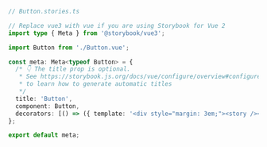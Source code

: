 ```ts
// Button.stories.ts

// Replace vue3 with vue if you are using Storybook for Vue 2
import type { Meta } from '@storybook/vue3';

import Button from './Button.vue';

const meta: Meta<typeof Button> = {
  /* 👇 The title prop is optional.
   * See https://storybook.js.org/docs/vue/configure/overview#configure-story-loading
   * to learn how to generate automatic titles
   */
  title: 'Button',
  component: Button,
  decorators: [() => ({ template: '<div style="margin: 3em;"><story /></div>' })],
};

export default meta;
```

